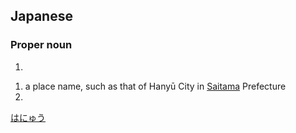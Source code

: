 ==Japanese==
{{ja-kanjitab|羽生}}

===Proper noun===
{{ja-pos|はぶ|proper}}

# {{surname|lang=ja|sort=はぶ}}

{{ja-pos|はにゅう|proper|hhira=はにふ}}

# a place name, such as that of Hanyū City in [[Saitama]] Prefecture
# {{surname|lang=ja|sort=はにゅう}}

[[Category:ja:Cities|はにゅう]]